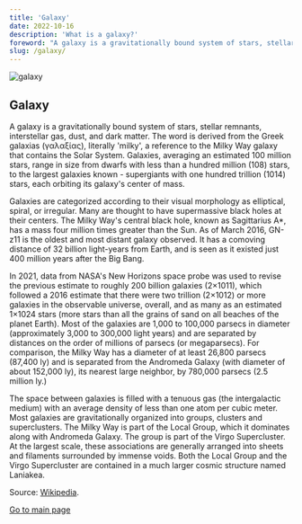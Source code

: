 ```yaml
---
title: 'Galaxy'
date: 2022-10-16
description: 'What is a galaxy?'
foreword: "A galaxy is a gravitationally bound system of stars, stellar remnants, interstellar gas, dust, and dark matter. The word is derived from the Greek galaxias (γαλαξίας), literally 'milky', a reference to the Milky Way galaxy that contains the Solar System. Galaxies, averaging an estimated 100 million stars, range in size from dwarfs with less than a hundred million (108) stars, to the largest galaxies known - supergiants with one hundred trillion (1014) stars, each orbiting its galaxy's center of mass."
slug: /galaxy/
---
```


![galaxy](./galaxy.png)

## Galaxy

A galaxy is a gravitationally bound system of stars, stellar remnants, interstellar gas, dust, and dark matter. The word is derived from the Greek galaxias (γαλαξίας), literally 'milky', a reference to the Milky Way galaxy that contains the Solar System. Galaxies, averaging an estimated 100 million stars, range in size from dwarfs with less than a hundred million (108) stars, to the largest galaxies known - supergiants with one hundred trillion (1014) stars, each orbiting its galaxy's center of mass.

Galaxies are categorized according to their visual morphology as elliptical, spiral, or irregular. Many are thought to have supermassive black holes at their centers. The Milky Way's central black hole, known as Sagittarius A*, has a mass four million times greater than the Sun. As of March 2016, GN-z11 is the oldest and most distant galaxy observed. It has a comoving distance of 32 billion light-years from Earth, and is seen as it existed just 400 million years after the Big Bang.

In 2021, data from NASA's New Horizons space probe was used to revise the previous estimate to roughly 200 billion galaxies (2×1011), which followed a 2016 estimate that there were two trillion (2×1012) or more galaxies in the observable universe, overall, and as many as an estimated 1×1024 stars (more stars than all the grains of sand on all beaches of the planet Earth). Most of the galaxies are 1,000 to 100,000 parsecs in diameter (approximately 3,000 to 300,000 light years) and are separated by distances on the order of millions of parsecs (or megaparsecs). For comparison, the Milky Way has a diameter of at least 26,800 parsecs (87,400 ly) and is separated from the Andromeda Galaxy (with diameter of about 152,000 ly), its nearest large neighbor, by 780,000 parsecs (2.5 million ly.)

The space between galaxies is filled with a tenuous gas (the intergalactic medium) with an average density of less than one atom per cubic meter. Most galaxies are gravitationally organized into groups, clusters and superclusters. The Milky Way is part of the Local Group, which it dominates along with Andromeda Galaxy. The group is part of the Virgo Supercluster. At the largest scale, these associations are generally arranged into sheets and filaments surrounded by immense voids. Both the Local Group and the Virgo Supercluster are contained in a much larger cosmic structure named Laniakea.

Source: [Wikipedia](https://en.wikipedia.org/wiki/Galaxy).

[Go to main page](/)